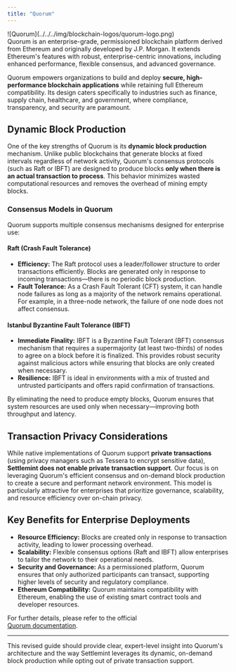 ```yaml
---
title: "Quorum"
---
```


<div style={{ display: 'flex', alignItems: 'flex-start', gap: '1.5rem' }}>
  <div style={{ flex: '0 0 15%' }}>
    ![Quorum](../../../img/blockchain-logos/quorum-logo.png)
  </div>
  <div style={{ flex: '1', paddingLeft: '1rem' }}>
    Quorum is an enterprise-grade, permissioned blockchain platform derived from Ethereum and originally developed by J.P. Morgan. It extends Ethereum's features with robust, enterprise-centric innovations, including enhanced performance, flexible consensus, and advanced governance.
  </div>
</div>

Quorum empowers organizations to build and deploy **secure, high-performance blockchain applications** while retaining full Ethereum compatibility. Its design caters specifically to industries such as finance, supply chain, healthcare, and government, where compliance, transparency, and security are paramount.

## Dynamic Block Production

One of the key strengths of Quorum is its **dynamic block production** mechanism. Unlike public blockchains that generate blocks at fixed intervals regardless of network activity, Quorum's consensus protocols (such as Raft or IBFT) are designed to produce blocks **only when there is an actual transaction to process**. This behavior minimizes wasted computational resources and removes the overhead of mining empty blocks.

### Consensus Models in Quorum

Quorum supports multiple consensus mechanisms designed for enterprise use:

#### Raft (Crash Fault Tolerance)
- **Efficiency:** The Raft protocol uses a leader/follower structure to order transactions efficiently. Blocks are generated only in response to incoming transactions—there is no periodic block production.
- **Fault Tolerance:** As a Crash Fault Tolerant (CFT) system, it can handle node failures as long as a majority of the network remains operational. For example, in a three-node network, the failure of one node does not affect consensus.

#### Istanbul Byzantine Fault Tolerance (IBFT)
- **Immediate Finality:** IBFT is a Byzantine Fault Tolerant (BFT) consensus mechanism that requires a supermajority (at least two-thirds) of nodes to agree on a block before it is finalized. This provides robust security against malicious actors while ensuring that blocks are only created when necessary.
- **Resilience:** IBFT is ideal in environments with a mix of trusted and untrusted participants and offers rapid confirmation of transactions.

By eliminating the need to produce empty blocks, Quorum ensures that system resources are used only when necessary—improving both throughput and latency.

## Transaction Privacy Considerations

While native implementations of Quorum support **private transactions** (using privacy managers such as Tessera to encrypt sensitive data), **Settlemint does not enable private transaction support**. Our focus is on leveraging Quorum's efficient consensus and on-demand block production to create a secure and performant network environment. This model is particularly attractive for enterprises that prioritize governance, scalability, and resource efficiency over on-chain privacy.

## Key Benefits for Enterprise Deployments

- **Resource Efficiency:** Blocks are created only in response to transaction activity, leading to lower processing overhead.
- **Scalability:** Flexible consensus options (Raft and IBFT) allow enterprises to tailor the network to their operational needs.
- **Security and Governance:** As a permissioned platform, Quorum ensures that only authorized participants can transact, supporting higher levels of security and regulatory compliance.
- **Ethereum Compatibility:** Quorum maintains compatibility with Ethereum, enabling the use of existing smart contract tools and developer resources.

For further details, please refer to the official  
[Quorum documentation](https://consensys.net/docs/quorum/).

---

This revised guide should provide clear, expert-level insight into Quorum's architecture and the way Settlemint leverages its dynamic, on-demand block production while opting out of private transaction support.
